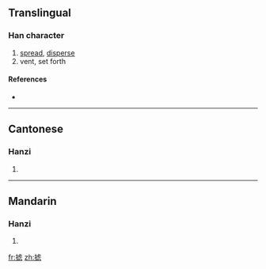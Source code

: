 {{also|攄}}
==Translingual==

===Han character===
{{Han char|rn=64|rad=手|as=10|sn=13|four=|canj=手卜心心 (QYPP), X手卜心心 (XQYPP)}}

# [[spread]], [[disperse]]
# vent, set forth

====References====
* {{Han ref|kx=0449.081|hdz=31931.040|uh=6445|ud=25669}}

----

==Cantonese==

===Hanzi===
{{yue-hanzi|jyut=|y=syu1|tra=攄}}

# {{defn|Cantonese|sort=手10}}

----

==Mandarin==

===Hanzi===
{{cmn-hanzi|tra=攄|pin=[[jiū]] ([[jiu1]]), [[liú]] ([[liu2]]), [[shū]] ([[shu1]])|wg=chiu<sup>1</sup>, liu<sup>2</sup>, shu<sup>1</sup>}}

# {{defn|Mandarin|sort=手10}}

[[fr:摅]]
[[zh:摅]]